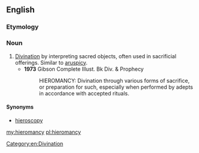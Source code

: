 ==English==

===Etymology===
{{confix|hiero|mancy|lang=en}}

===Noun===
{{en-noun|-}}

# [[divination|Divination]] by interpreting sacred objects, often used in sacrificial offerings. Similar to [[aruspicy]].
#* '''1973''' Gibson Complete Illust. Bk Div. & Prophecy
#*: HIEROMANCY: Divination through various forms of sacrifice, or preparation for such, especially when performed by adepts in accordance with accepted rituals.

====Synonyms====
* [[hieroscopy]]

[[Category:en:Divination]]

[[my:hieromancy]]
[[pl:hieromancy]]